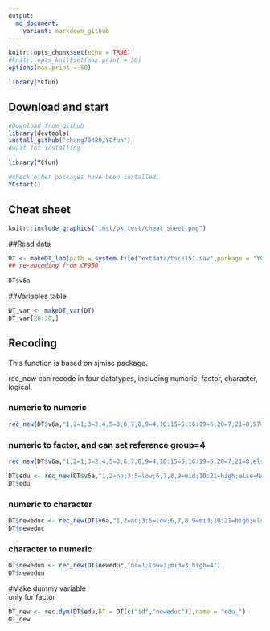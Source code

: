 ```yaml
---
output: 
  md_document:
    variant: markdown_github
---
```


```r
knitr::opts_chunk$set(echo = TRUE)
#knitr::opts_knit$set(max.print = 50)
options(max.print = 50)

library(YCfun)
```

## Download and start
```r
#Download from github
library(devtools)
install_github("chang70480/YCfun")
#wait fot installing

library(YCfun)

#check other packages have been installed.
YCstart()
```

  
## Cheat sheet
```r
knitr::include_graphics("inst/pk_test/cheat_sheet.png")

```
  
  
##Read data
```r
DT <- makeDT_lab(path = system.file("extdata/tscs151.sav",package = "YCfun"))
## re-encoding from CP950  
  
DT$v6a
```
  
  
##Variables table
```r
DT_var <- makeDT_var(DT)
DT_var[20:30,]
```
  
  
## Recoding
This function is based on sjmisc package.
  
rec_new can recode in four datatypes, including numeric, factor, character, logical.
  
### numeric to numeric
```r

rec_new(DT$v6a,"1,2=1;3=2;4,5=3;6,7,8,9=4;10:15=5;16:19=6;20=7;21=8;97=NA;else=copy")
```
  
### numeric to factor, and can set reference group=4
```r
rec_new(DT$v6a,"1,2=1;3=2;4,5=3;6,7,8,9=4;10:15=5;16:19=6;20=7;21=8;else=NA",'f',ref = 4)
```

  
```r
DT$edu <- rec_new(DT$v6a,"1,2=no;3:5=low;6,7,8,9=mid;10:21=high;else=NA",'f',ref = "mid")
DT$edu 
```
  

### numeric to character
```r
DT$neweduc <- rec_new(DT$v6a,"1,2=no;3:5=low;6,7,8,9=mid;10:21=high;else=NA",'c')
DT$neweduc
```
  
### character to numeric
```r
DT$newedun <- rec_new(DT$neweduc,"no=1;low=2;mid=3;high=4")
DT$newedun
```
  
  
#Make dummy variable  
only for factor  
```r
DT_new <- rec.dym(DT$edu,DT = DT[c("id","neweduc")],name = "edu_")
DT_new 
```

